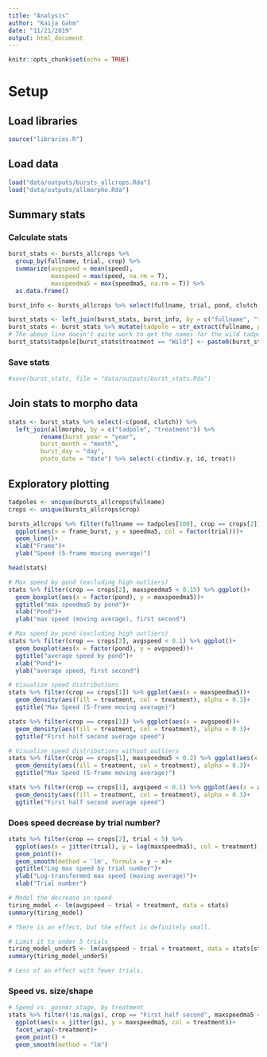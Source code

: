 ```yaml
---
title: "Analysis"
author: "Kaija Gahm"
date: "11/21/2019"
output: html_document
---
```


```r
knitr::opts_chunk$set(echo = TRUE)
```

# Setup
## Load libraries
```r
source("libraries.R")
```

## Load data
```r
load("data/outputs/bursts_allcrops.Rda")
load("data/outputs/allmorpho.Rda")
```

## Summary stats
### Calculate stats
```r
burst_stats <- bursts_allcrops %>% 
  group_by(fullname, trial, crop) %>%
  summarize(avgspeed = mean(speed),
            maxspeed = max(speed, na.rm = T),
            maxspeedma5 = max(speedma5, na.rm = T)) %>%
  as.data.frame()

burst_info <- bursts_allcrops %>% select(fullname, trial, pond, clutch, indiv, treatment, year, month, day, camera, crop) %>% distinct()

burst_stats <- left_join(burst_stats, burst_info, by = c("fullname", "trial", "crop"))
burst_stats <- burst_stats %>% mutate(tadpole = str_extract(fullname, pattern = "(?<=^).*(?=\\_[[:digit:]]{8}\\_.*$)"))
# The above line doesn't quite work to get the names for the wild tadpoles, so we have to add "Wild" on.
burst_stats$tadpole[burst_stats$treatment == "Wild"] <- paste0(burst_stats$tadpole[burst_stats$treatment == "Wild"], "_Wild")
```

### Save stats
```r
#save(burst_stats, file = "data/outputs/burst_stats.Rda")
```

## Join stats to morpho data
```r
stats <- burst_stats %>% select(-c(pond, clutch)) %>% 
  left_join(allmorpho, by = c("tadpole", "treatment")) %>%
         rename(burst_year = "year",
         burst_month = "month",
         burst_day = "day",
         photo_date = "date") %>% select(-c(indiv.y, id, treat))
```

## Exploratory plotting
```r
tadpoles <- unique(bursts_allcrops$fullname)
crops <- unique(bursts_allcrops$crop)

bursts_allcrops %>% filter(fullname == tadpoles[100], crop == crops[2]) %>% 
  ggplot(aes(x = frame_burst, y = speedma5, col = factor(trial)))+
  geom_line()+
  xlab("Frame")+
  ylab("Speed (5-frame moving average)")
```

```r
head(stats)

# Max speed by pond (excluding high outliers)
stats %>% filter(crop == crops[2], maxspeedma5 < 0.15) %>% ggplot()+
  geom_boxplot(aes(x = factor(pond), y = maxspeedma5))+
  ggtitle("max speedma5 by pond")+
  xlab("Pond")+
  ylab("max speed (moving average), first second")

# Max speed by pond (excluding high outliers)
stats %>% filter(crop == crops[2], avgspeed < 0.1) %>% ggplot()+
  geom_boxplot(aes(x = factor(pond), y = avgspeed))+
  ggtitle("average speed by pond")+
  xlab("Pond")+
  ylab("average speed, first second")

# Visualize speed distributions
stats %>% filter(crop == crops[1]) %>% ggplot(aes(x = maxspeedma5))+
  geom_density(aes(fill = treatment, col = treatment), alpha = 0.3)+
  ggtitle("Max Speed (5-frame moving average)")

stats %>% filter(crop == crops[1]) %>% ggplot(aes(x = avgspeed))+
  geom_density(aes(fill = treatment, col = treatment), alpha = 0.3)+
  ggtitle("First half second average speed")

# Visualize speed distributions without outliers
stats %>% filter(crop == crops[1], maxspeedma5 < 0.2) %>% ggplot(aes(x = maxspeedma5))+
  geom_density(aes(fill = treatment, col = treatment), alpha = 0.3)+
  ggtitle("Max Speed (5-frame moving average)")

stats %>% filter(crop == crops[1], avgspeed < 0.1) %>% ggplot(aes(x = avgspeed))+
  geom_density(aes(fill = treatment, col = treatment), alpha = 0.3)+
  ggtitle("First half second average speed")

```

### Does speed decrease by trial number?
```r
stats %>% filter(crop == crops[2], trial < 5) %>%
  ggplot(aes(x = jitter(trial), y = log(maxspeedma5), col = treatment))+
  geom_point()+
  geom_smooth(method = 'lm', formula = y ~ x)+
  ggtitle("Log max speed by trial number")+
  ylab("Log-transformed max speed (moving average)")+
  xlab("Trial number")
```
```r
# Model the decrease in speed
tiring_model <- lm(avgspeed ~ trial + treatment, data = stats)
summary(tiring_model)

# There is an effect, but the effect is definitely small.

# Limit it to under 5 trials
tiring_model_under5 <- lm(avgspeed ~ trial + treatment, data = stats[stats$trial < 5,])
summary(tiring_model_under5)

# Less of an effect with fewer trials.
```

### Speed vs. size/shape
```r
# Speed vs. gosner stage, by treatment
stats %>% filter(!is.na(gs), crop == "First half second", maxspeedma5 < 0.2) %>% 
  ggplot(aes(x = jitter(gs), y = maxspeedma5, col = treatment))+
  facet_wrap(~treatment)+
  geom_point() +
  geom_smooth(method = "lm")
```


